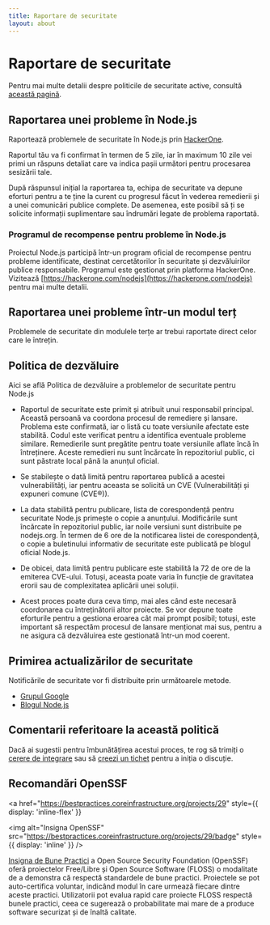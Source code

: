 ```yaml
---
title: Raportare de securitate
layout: about
---
```


# Raportare de securitate

Pentru mai multe detalii despre politicile de securitate active, consultă [această pagină](https://github.com/nodejs/node/security/policy).

## Raportarea unei probleme în Node.js

Raportează problemele de securitate în Node.js prin [HackerOne](https://hackerone.com/nodejs).

Raportul tău va fi confirmat în termen de 5 zile, iar în maximum 10 zile vei primi un răspuns detaliat care va indica pașii următori pentru procesarea sesizării tale.

După răspunsul inițial la raportarea ta, echipa de securitate va depune eforturi pentru a te ține la curent cu progresul făcut în vederea remedierii și a unei comunicări publice complete. De asemenea, este posibil să ți se solicite informații suplimentare sau îndrumări legate de problema raportată.

### Programul de recompense pentru probleme în Node.js

Proiectul Node.js participă într-un program oficial de recompense pentru probleme identificate, destinat cercetătorilor în securitate și dezvăluirilor publice responsabile. Programul este gestionat prin platforma HackerOne. Vizitează [https://hackerone.com/nodejs](https://hackerone.com/nodejs) pentru mai multe detalii.

## Raportarea unei probleme într-un modul terț

Problemele de securitate din modulele terțe ar trebui raportate direct celor care le întrețin.

## Politica de dezvăluire

Aici se află Politica de dezvăluire a problemelor de securitate pentru Node.js

- Raportul de securitate este primit și atribuit unui responsabil principal. Această persoană va coordona procesul de remediere și lansare. Problema este confirmată, iar o listă cu toate versiunile afectate este stabilită. Codul este verificat pentru a identifica eventuale probleme similare. Remedierile sunt pregătite pentru toate versiunile aflate încă în întreținere. Aceste remedieri nu sunt încărcate în repozitoriul public, ci sunt păstrate local până la anunțul oficial.

- Se stabilește o dată limită pentru raportarea publică a acestei vulnerabilități, iar pentru aceasta se solicită un CVE (Vulnerabilități și expuneri comune (CVE®)).

- La data stabilită pentru publicare, lista de corespondență pentru securitate Node.js primește o copie a anunțului. Modificările sunt încărcate în repozitoriul public, iar noile versiuni sunt distribuite pe nodejs.org. În termen de 6 ore de la notificarea listei de corespondență, o copie a buletinului informativ de securitate este publicată pe blogul oficial Node.js.

- De obicei, data limită pentru publicare este stabilită la 72 de ore de la emiterea CVE-ului. Totuși, aceasta poate varia în funcție de gravitatea erorii sau de complexitatea aplicării unei soluții.

- Acest proces poate dura ceva timp, mai ales când este necesară coordonarea cu întreținătorii altor proiecte. Se vor depune toate eforturile pentru a gestiona eroarea cât mai prompt posibil; totuși, este important să respectăm procesul de lansare menționat mai sus, pentru a ne asigura că dezvăluirea este gestionată într-un mod coerent.

## Primirea actualizărilor de securitate

Notificările de securitate vor fi distribuite prin următoarele metode.

- [Grupul Google](https://groups.google.com/group/nodejs-sec)
- [Blogul Node.js](/blog)

## Comentarii referitoare la această politică

Dacă ai sugestii pentru îmbunătățirea acestui proces, te rog să trimiți o [cerere de integrare](https://github.com/nodejs/nodejs.org) sau să [creezi un tichet](https://github.com/nodejs/security-wg/issues/new) pentru a iniția o discuție.

## Recomandări OpenSSF

<a
  href="https://bestpractices.coreinfrastructure.org/projects/29"
  style={{ display: 'inline-flex' }}
>
  <img
    alt="Insigna OpenSSF"
    src="https://bestpractices.coreinfrastructure.org/projects/29/badge"
    style={{ display: 'inline' }}
  />
</a>

[Insigna de Bune Practici](https://github.com/coreinfrastructure/best-practices-badge) a Open Source Security Foundation (OpenSSF) oferă proiectelor Free/Libre și Open Source Software (FLOSS) o modalitate de a demonstra că respectă standardele de bune practici. Proiectele se pot auto-certifica voluntar, indicând modul în care urmează fiecare dintre aceste practici. Utilizatorii pot evalua rapid care proiecte FLOSS respectă bunele practici, ceea ce sugerează o probabilitate mai mare de a produce software securizat și de înaltă calitate.
